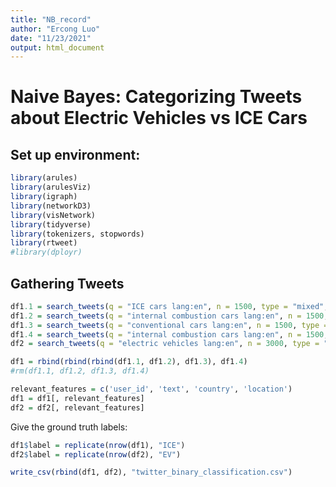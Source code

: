 ```yaml
---
title: "NB_record"
author: "Ercong Luo"
date: "11/23/2021"
output: html_document
---
```


# Naive Bayes: Categorizing Tweets about Electric Vehicles vs ICE Cars 

## Set up environment: 
```r
library(arules)
library(arulesViz)
library(igraph)
library(networkD3)
library(visNetwork)
library(tidyverse)
library(tokenizers, stopwords)
library(rtweet)
#library(dployr)
```



## Gathering Tweets

```r
df1.1 = search_tweets(q = "ICE cars lang:en", n = 1500, type = "mixed", include_rts = F)
df1.2 = search_tweets(q = "internal combustion cars lang:en", n = 1500, type = "mixed", include_rts = F)
df1.3 = search_tweets(q = "conventional cars lang:en", n = 1500, type = "mixed", include_rts = F)
df1.4 = search_tweets(q = "internal combustion cars lang:en", n = 1500, type = "recent", include_rts = F)
df2 = search_tweets(q = "electric vehicles lang:en", n = 3000, type = "mixed", include_rts = F)
```

```r
df1 = rbind(rbind(rbind(df1.1, df1.2), df1.3), df1.4)
#rm(df1.1, df1.2, df1.3, df1.4)
```

```r
relevant_features = c('user_id', 'text', 'country', 'location')
df1 = df1[, relevant_features]
df2 = df2[, relevant_features]
```

Give the ground truth labels: 

```r
df1$label = replicate(nrow(df1), "ICE")
df2$label = replicate(nrow(df2), "EV")
```

```r
write_csv(rbind(df1, df2), "twitter_binary_classification.csv")
```




